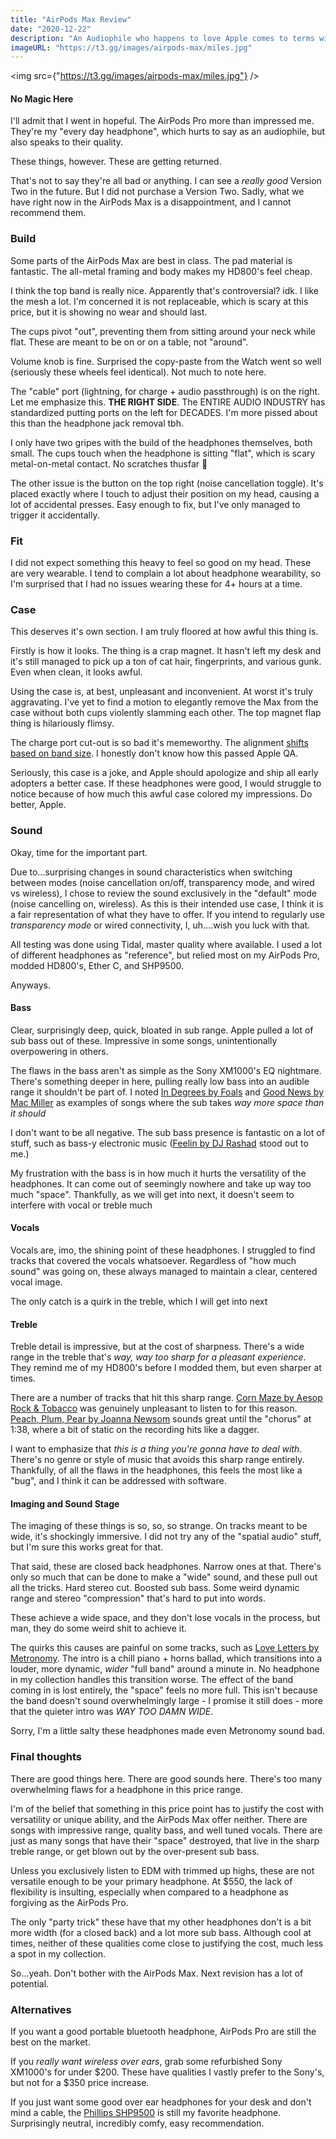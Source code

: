 ```yaml
---
title: "AirPods Max Review"
date: "2020-12-22"
description: "An Audiophile who happens to love Apple comes to terms with this terrible product"
imageURL: "https://t3.gg/images/airpods-max/miles.jpg"
---
```


<img src={"https://t3.gg/images/airpods-max/miles.jpg"} />

#### No Magic Here

I'll admit that I went in hopeful. The AirPods Pro more than impressed me. They're my "every day headphone", which hurts to say as an audiophile, but also speaks to their quality.

These things, however. These are getting returned.

That's not to say they're all bad or anything. I can see a _really good_ Version Two in the future. But I did not purchase a Version Two. Sadly, what we have right now in the AirPods Max is a disappointment, and I cannot recommend them.

### Build

Some parts of the AirPods Max are best in class. The pad material is fantastic. The all-metal framing and body makes my HD800's feel cheap.

I think the top band is really nice. Apparently that's controversial? idk. I like the mesh a lot. I'm concerned it is not replaceable, which is scary at this price, but it is showing no wear and should last.

The cups pivot "out", preventing them from sitting around your neck while flat. These are meant to be on or on a table, not "around".

Volume knob is fine. Surprised the copy-paste from the Watch went so well (seriously these wheels feel identical). Not much to note here.

The "cable" port (lightning, for charge + audio passthrough) is on the right. Let me emphasize this. **THE RIGHT SIDE**. The ENTIRE AUDIO INDUSTRY has standardized putting ports on the left for DECADES. I'm more pissed about this than the headphone jack removal tbh.

I only have two gripes with the build of the headphones themselves, both small. The cups touch when the headphone is sitting "flat", which is scary metal-on-metal contact. No scratches thusfar 🤞

The other issue is the button on the top right (noise cancellation toggle). It's placed exactly where I touch to adjust their position on my head, causing a lot of accidental presses. Easy enough to fix, but I've only managed to trigger it accidentally.

### Fit

I did not expect something this heavy to feel so good on my head. These are very wearable. I tend to complain a lot about headphone wearability, so I'm surprised that I had no issues wearing these for 4+ hours at a time.

### Case

This deserves it's own section. I am truly floored at how awful this thing is.

Firstly is how it looks. The thing is a crap magnet. It hasn't left my desk and it's still managed to pick up a ton of cat hair, fingerprints, and various gunk. Even when clean, it looks awful.

Using the case is, at best, unpleasant and inconvenient. At worst it's truly aggravating. I've yet to find a motion to elegantly remove the Max from the case without both cups violently slamming each other. The top magnet flap thing is hilariously flimsy.

The charge port cut-out is so bad it's memeworthy. The alignment [shifts based on band size](https://twitter.com/t3dotgg/status/1341567760405413889). I honestly don't know how this passed Apple QA.

Seriously, this case is a joke, and Apple should apologize and ship all early adopters a better case. If these headphones were good, I would struggle to notice because of how much this awful case colored my impressions. Do better, Apple.

### Sound

Okay, time for the important part.

Due to...surprising changes in sound characteristics when switching between modes (noise cancellation on/off, transparency mode, and wired vs wireless), I chose to review the sound exclusively in the "default" mode (noise cancelling on, wireless). As this is their intended use case, I think it is a fair representation of what they have to offer. If you intend to regularly use _transparency mode_ or wired connectivity, I, uh....wish you luck with that.

All testing was done using Tidal, master quality where available. I used a lot of different headphones as "reference", but relied most on my AirPods Pro, modded HD800's, Ether C, and SHP9500.

Anyways.

#### Bass

Clear, surprisingly deep, quick, bloated in sub range. Apple pulled a lot of sub bass out of these. Impressive in some songs, unintentionally overpowering in others.

The flaws in the bass aren't as simple as the Sony XM1000's EQ nightmare. There's something deeper in here, pulling really low bass into an audible range it shouldn't be part of. I noted [In Degrees by Foals](https://tidal.com/browse/track/104850234) and [Good News by Mac Miller](https://tidal.com/browse/track/127872910) as examples of songs where the sub takes _way more space than it should_

I don't want to be all negative. The sub bass presence is fantastic on a lot of stuff, such as bass-y electronic music ([Feelin by DJ Rashad](https://tidal.com/browse/track/111934877) stood out to me.)

My frustration with the bass is in how much it hurts the versatility of the headphones. It can come out of seemingly nowhere and take up way too much "space". Thankfully, as we will get into next, it doesn't seem to interfere with vocal or treble much

#### Vocals

Vocals are, imo, the shining point of these headphones. I struggled to find tracks that covered the vocals whatsoever. Regardless of "how much sound" was going on, these always managed to maintain a clear, centered vocal image.

The only catch is a quirk in the treble, which I will get into next

#### Treble

Treble detail is impressive, but at the cost of sharpness. There's a wide range in the treble that's _way, way too sharp for a pleasant experience_. They remind me of my HD800's before I modded them, but even sharper at times.

There are a number of tracks that hit this sharp range. [Corn Maze by Aesop Rock & Tobacco](https://tidal.com/browse/track/143829701) was genuinely unpleasant to listen to for this reason. [Peach, Plum, Pear by Joanna Newsom](https://tidal.com/browse/track/111390583) sounds great until the "chorus" at 1:38, where a bit of static on the recording hits like a dagger.

I want to emphasize that _this is a thing you're gonna have to deal with_. There's no genre or style of music that avoids this sharp range entirely. Thankfully, of all the flaws in the headphones, this feels the most like a "bug", and I think it can be addressed with software.

#### Imaging and Sound Stage

The imaging of these things is so, so, so strange. On tracks meant to be wide, it's shockingly immersive. I did not try any of the "spatial audio" stuff, but I'm sure this works great for that.

That said, these are closed back headphones. Narrow ones at that. There's only so much that can be done to make a "wide" sound, and these pull out all the tricks. Hard stereo cut. Boosted sub bass. Some weird dynamic range and stereo "compression" that's hard to put into words.

These achieve a wide space, and they don't lose vocals in the process, but man, they do some weird shit to achieve it.

The quirks this causes are painful on some tracks, such as [Love Letters by Metronomy](https://tidal.com/browse/track/43420011). The intro is a chill piano + horns ballad, which transitions into a louder, more dynamic, _wider_ "full band" around a minute in. No headphone in my collection handles this transition worse. The effect of the band coming in is lost entirely, the "space" feels no more full. This isn't because the band doesn't sound overwhelmingly large - I promise it still does - more that the quieter intro was _WAY TOO DAMN WIDE_.

Sorry, I'm a little salty these headphones made even Metronomy sound bad.

### Final thoughts

There are good things here. There are good sounds here. There's too many overwhelming flaws for a headphone in this price range.

I'm of the belief that something in this price point has to justify the cost with versatility or unique ability, and the AirPods Max offer neither. There are songs with impressive range, quality bass, and well tuned vocals. There are just as many songs that have their "space" destroyed, that live in the sharp treble range, or get blown out by the over-present sub bass.

Unless you exclusively listen to EDM with trimmed up highs, these are not versatile enough to be your primary headphone. At $550, the lack of flexibility is insulting, especially when compared to a headphone as forgiving as the AirPods Pro.

The only "party trick" these have that my other headphones don't is a bit more width (for a closed back) and a lot more sub bass. Although cool at times, neither of these qualities come close to justifying the cost, much less a spot in my collection.

So...yeah. Don't bother with the AirPods Max. Next revision has a lot of potential.

### Alternatives

If you want a good portable bluetooth headphone, AirPods Pro are still the best on the market.

If you _really want wireless over ears_, grab some refurbished Sony XM1000's for under $200. These have qualities I vastly prefer to the Sony's, but not for a $350 price increase.

If you just want some good over ear headphones for your desk and don't mind a cable, the [Phillips SHP9500](https://www.amazon.com/Philips-SHP9500S-Precision-Over-ear-Headphones/dp/B00ENMK1DW/) is still my favorite headphone. Surprisingly neutral, incredibly comfy, easy recommendation.
